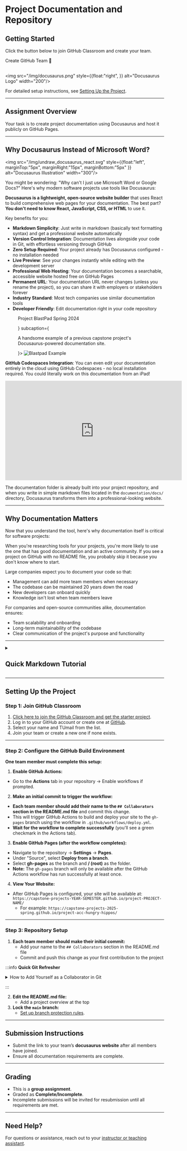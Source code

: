 


# Project Documentation and Repository

## Getting Started

Click the button below to join GitHub Classroom and create your team.

<div className={"col button_group"}>
    <Link
        className="button button--primary button--outline button--lg"
        to="https://classroom.github.com/a/MkrSAj-U">
        <div>Create GitHub Team 🐙</div>
    </Link>
</div>
<br/>

<img src="/img/docusaurus.png" style={{float:"right",
}} alt="Docusaurus Logo" width="200"/>

For detailed setup instructions, see [Setting Up the Project](#setting-up-the-project).

---

## Assignment Overview

Your task is to create project documentation using Docusaurus and host it publicly on GitHub Pages.

---

## Why Docusaurus Instead of Microsoft Word?
<img src="/img/undraw_docusaurus_react.svg" style={{float:"left", marginTop:"5px", marginRight:"15px", marginBottom:"5px"
}} alt="Docusaurus Illustration" width="300"/>

You might be wondering: "Why can't I just use Microsoft Word or Google Docs?" Here's why modern software projects use tools like Docusaurus:

**Docusaurus is a lightweight, open-source website builder** that uses React to build comprehensive web pages for your documentation. The best part? **You don't need to know React, JavaScript, CSS, or HTML** to use it.

Key benefits for you:

<div className="benefits-layout">
<div className="benefits-text">

- **Markdown Simplicity**: Just write in markdown (basically text formatting syntax) and get a professional website automatically
- **Version Control Integration**: Documentation lives alongside your code in Git, with effortless versioning through GitHub
- **Zero Setup Required**: Your project already has Docusaurus configured - no installation needed
- **Live Preview**: See your changes instantly while editing with the development server
- **Professional Web Hosting**: Your documentation becomes a searchable, accessible website hosted free on GitHub Pages
- **Permanent URL**: Your documentation URL never changes (unless you rename the project), so you can share it with employers or stakeholders forever
- **Industry Standard**: Most tech companies use similar documentation tools
- **Developer Friendly**: Edit documentation right in your code repository

</div>

<div className="benefits-image">
    <Figure id="blastpad-example" caption={<a href="https://capstone-projects-2024-spring.github.io/project-blastpad/"><p>Project BlastPad Spring 2024</p></a>} subcaption={<p>A handsome example of a previous capstone project's <br/> Docusaurus-powered documentation site.</p>}>
    <img src="/img/blastpad-example.png"  alt="Blastpad Example" style={{maxWidth:"400px", width: "100%", height: "auto"}} />
</Figure>
</div>
</div>

**GitHub Codespaces Integration**: You can even edit your documentation entirely in the cloud using GitHub Codespaces - no local installation required. You could literally work on this documentation from an iPad!

<div style={{textAlign: 'center', margin: '20px 0'}}>
<iframe width="560" height="315" src="https://www.youtube.com/embed/Vy3_7gpCImo?si=303_SZnbNfowsdyp" title="YouTube video player" frameborder="0" allow="accelerometer; autoplay; clipboard-write; encrypted-media; gyroscope; picture-in-picture; web-share" referrerpolicy="strict-origin-when-cross-origin" allowfullscreen></iframe>
</div>

The documentation folder is already built into your project repository, and when you write in simple markdown files located in the `documentation/docs/` directory, Docusaurus transforms them into a professional-looking website.


---

## Why Documentation Matters

Now that you understand the tool, here's why documentation itself is critical for software projects:

When you're researching tools for your projects, you're more likely to use the one that has good documentation and an active community. If you see a project on GitHub with no README file, you probably skip it because you don't know where to start.

Large companies expect you to document your code so that:
- Management can add more team members when necessary
- The codebase can be maintained 20 years down the road
- New developers can onboard quickly
- Knowledge isn't lost when team members leave

For companies and open-source communities alike, documentation ensures:
- Team scalability and onboarding
- Long-term maintainability of the codebase
- Clear communication of the project's purpose and functionality

---

<details>
<summary>

## Quick Markdown Tutorial

</summary>

Markdown is a simple way to format text, and Docusaurus transforms it into a professional-looking website. Here's an example:

```markdown
# Heading 1
## Heading 2
### Heading 3
```

- **Heading 2** (##) appears in the right-hand sidebar as a table of contents.
- **Heading 3** (###) appears as a sub-item under Heading 2.

### Try It Yourself!

Use the interactive editor below to experiment with markdown syntax:

<MarkdownEditor />

**Common Markdown Syntax:**
- `# Heading 1`, `## Heading 2`, `### Heading 3`
- `**bold text**` and `*italic text*`
- `[link text](url)` for links
- `![alt text](image-url)` for images
- `` `inline code` `` and ` ```language ` for code blocks
- `- item` or `1. item` for lists
- `> text` for blockquotes

For advanced Markdown features, visit the [Docusaurus tutorial section](/tutorial/intro) or [Docusaurus Markdown Features](https://docusaurus.io/docs/markdown-features).

</details>

---

## Setting Up the Project

### Step 1: Join GitHub Classroom

1. [Click here to join the GitHub Classroom and get the starter project](https://classroom.github.com/a/B0Pl5Vwl).
2. Log in to your GitHub account or create one at [GitHub](https://github.com).
3. Select your name and TUmail from the list.
4. Join your team or create a new one if none exists.

---

### Step 2: Configure the GitHub Build Environment

**One team member must complete this setup:**

1. **Enable GitHub Actions:**
- Go to the **Actions** tab in your repository → Enable workflows if prompted.

2. **Make an initial commit to trigger the workflow:**
- **Each team member should add their name to the `## Collaborators` section in the README.md file** and commit this change.
- This will trigger GitHub Actions to build and deploy your site to the `gh-pages` branch using the workflow in `.github/workflows/deploy.yml`.
- **Wait for the workflow to complete successfully** (you'll see a green checkmark in the Actions tab).

3. **Enable GitHub Pages (after the workflow completes):**
- Navigate to the repository → **Settings** → **Pages**.
- Under "Source", select **Deploy from a branch**.
- Select **gh-pages** as the branch and **/ (root)** as the folder.
- **Note:** The `gh-pages` branch will only be available after the GitHub Actions workflow has run successfully at least once.

4. **View Your Website:**
- After GitHub Pages is configured, your site will be available at: `https://capstone-projects-YEAR-SEMESTER.github.io/project-PROJECT-NAME/`
  - For example: `https://capstone-projects-2025-spring.github.io/project-acc-hungry-hippos/`

---

### Step 3: Repository Setup

1. **Each team member should make their initial commit:**
   - Add your name to the `## Collaborators` section in the README.md file
   - Commit and push this change as your first contribution to the project

:::info **Quick Git Refresher**

<details>
<summary>
How to Add Yourself as a Collaborator in Git
</summary>

**Option 1: GitHub Web Interface (Easiest)**
1. Navigate to your repository on GitHub
2. Open `README.md` → Click the pencil icon (✏️) to edit
3. Find the `## Collaborators` section and add your name
4. Scroll down, add commit message: "Add [Your Name] to collaborators"
5. Click "Commit changes"

**Option 2: Git Command Line**
Clone and navigate to repository
```bash
git clone [your-repository-url]
cd [repository-name]
```

Edit README.md (add your name to ## Collaborators section) Then commit your changes
```bash
git add README.md
git commit -m "Add [Your Name] to collaborators"
git push origin main
```

**Need more help with Git?**
- [GitHub's Git Tutorial](https://try.github.io/)
- [Git Documentation](https://git-scm.com/docs)
- [GitHub Desktop](https://desktop.github.com/) (GUI alternative, however I highly recommend learning command line Git)

</details>

:::

2. **Edit the README.md file:**
   - Add a project overview at the top
3. **Lock the `main` branch:**
   - [Set up branch protection rules](https://docs.github.com/en/github/administering-a-repository/managing-a-branch-protection-rule).

---

## Submission Instructions

- Submit the link to your team’s **docusaurus website** after all members have joined.
- Ensure all documentation requirements are complete.

---

## Grading

- This is a **group assignment**.
- Graded as **Complete/Incomplete**.
- Incomplete submissions will be invited for resubmission until all requirements are met.

---

## Need Help?

For questions or assistance, reach out to your [instructor or teaching assistant](/).

